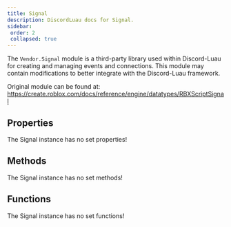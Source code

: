 ```yaml
---
title: Signal
description: DiscordLuau docs for Signal.
sidebar:
 order: 2
 collapsed: true
---
```

[//]: # (This file was automatically compiled through the Generator luau code under this repository)
[//]: # (if you want to edit the documentation of discord-luau, please write changes)
[//]: # (to the discord-luau repository itself, we extract the comments from discord-luau and translate)
[//]: # (them into markdown files that Nextra can interpret!)

[//]: # (----- DOCUMENT IMPORTS ----- )


[//]: # (----- DOCUMENT DESCRIPTION ----- )

The `Vendor.Signal` module is a third-party library used within Discord-Luau for creating and managing events and connections. This module may contain modifications to better integrate with the Discord-Luau framework.

Original module can be found at: https://create.roblox.com/docs/reference/engine/datatypes/RBXScriptSignal

[//]: # (----- DOCUMENT PROPERTIES ----- )

## Properties

The Signal instance has no set properties!

[//]: # (----- DOCUMENT METHODS ----- )

## Methods

The Signal instance has no set methods!

[//]: # (----- DOCUMENT FUNCTIONS ----- )

## Functions

The Signal instance has no set functions!

